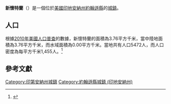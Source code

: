 {{noteTA
|G1=USState
|G2=地名
|G3=Unit
}}
{{Infobox settlement
|name            = 新懷特蘭
|native_name = New Whiteland
|settlement_type          = [[鎮|城鎮]]
|image_skyline            = Johnson County Indiana Incorporated and Unincorporated areas New Whiteland Highlighted 1853874.svg
|imagesize                = 250px
|image_map                = 
|mapsize                  = 
|subdivision_type         = [[世界政區索引|國家]]
|subdivision_type1        = [[美国州份|州份]]
|subdivision_type2        = [[印地安納州行政區劃|縣]]
|subdivision_name         = [[美国|美国]]
|subdivision_name1        = [[印地安納州|印地安納州]]
|subdivision_name2        = [[約翰遜縣_(印地安納州)|約翰遜縣]]
|elevation_ft             = 807
|elevation_m              = 246
|timezone                 = [[北美东部时区|CST]]
|area_total_km2           = 3.76
|area_land_km2            = 3.76
|area_water_km2           = 0.00
|area_total_sq_mi         = 
|area_land_sq_mi          = 
|area_water_sq_mi         = 
|population_as_of         = [[2010年美國人口普查|2010]]
|population_footnotes     = 
|population_total         = 5472
|population_density_km2   = auto
|population_density_sq_mi = auto
|utc_offset               = -5
|coordinates              = {{coord|39|33|36|N|86|05|51|W|display=inline,title}}
| coor_pinpoint           = 
| coordinates_footnotes   = 
|timezone_DST             = EDT
|utc_offset_DST           = -4
|postal_code_type         = [[美國郵區編號|郵區編號]]
|postal_code              = 46484
|area_code                = {{link-en|电话区号219|Area code 219|219}}
|blank_name = [[地名信息系统|GNIS ID]]
|blank_info = 440125<ref name="GNIS">{{cite gnis|440125|New Whiteland}}</ref>
}}
'''新懷特蘭'''（{{lang-en|New Whiteland}}）是一個位於[[美國|美國]][[印地安納州|印地安納州]][[約翰遜縣_(印地安納州)|約翰遜縣]]的[[鎮|城鎮]]。

== 人口 ==
根據[[2010年美國人口普查|2010年美國人口普查]]的數據，新懷特蘭的面積為3.76平方千米，當中陸地面積為3.76平方千米，而水域面積為0.00平方千米。當地共有人口5472人，而人口密度為每平方千米1,455人。<ref name="GR8">{{cite web|url=http://factfinder2.census.gov|publisher=[[美国人口调查局|美国人口调查局]]|accessdate=2011-05-14|title=American FactFinder|archive-date=2013-09-11|archive-url=https://web.archive.org/web/20130911234518/http://factfinder2.census.gov/|dead-url=no}}</ref>

== 參考文獻 ==
{{reflist}}
{{約翰遜縣 (印地安納州)}}
{{Indiana-geo-stub}}
{{DEFAULTSORT:New Whiteland, Indiana}}
[[Category:印第安納州城鎮|Category:印第安納州城鎮]]
[[Category:約翰遜縣城鎮_(印地安納州)|Category:約翰遜縣城鎮 (印地安納州)]]